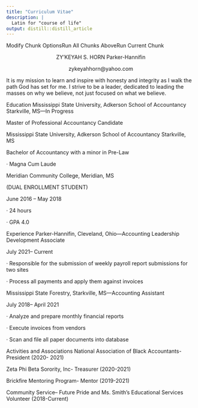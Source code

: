 ---
title: "Curriculum Vitae"
description: |
  Latin for "course of life"
output: distill::distill_article
---

Modify Chunk OptionsRun All Chunks AboveRun Current Chunk
<center>

ZY'KEYAH S. HORN
Parker-Hannifin

zykeyahhorn@yahoo.com

</center>

It is my mission to learn and inspire with honesty and integrity as I walk the path God has set for me. I strive to be a leader, dedicated to leading the masses on why we believe, not just focused on what we believe.

Education
Mississippi State University, Adkerson School of Accountancy Starkville, MS—In Progress

Master of Professional Accountancy Candidate

Mississippi State University, Adkerson School of Accountancy Starkville, MS

Bachelor of Accountancy with a minor in Pre-Law

·        Magna Cum Laude

Meridian Community College, Meridian, MS

(DUAL ENROLLMENT STUDENT)

June 2016 – May 2018

·        24 hours

·        GPA 4.0

Experience
Parker-Hannifin, Cleveland, Ohio—Accounting Leadership Development Associate

July 2021– Current

·        Responsible for the submission of weekly payroll report submissions for two sites

·        Process all payments and apply them against invoices

Mississippi State Forestry, Starkville, MS—Accounting Assistant

July 2018– April 2021

·        Analyze and prepare monthly financial reports

·        Execute invoices from vendors

·        Scan and file all paper documents into database

Activities and Associations
National Association of Black Accountants­- President (2020- 2021)

Zeta Phi Beta Sorority, Inc- Treasurer (2020-2021)

Brickfire Mentoring Program- Mentor (2019-2021)

Community Service– Future Pride and Ms. Smith's Educational Services Volunteer (2018-Current)
